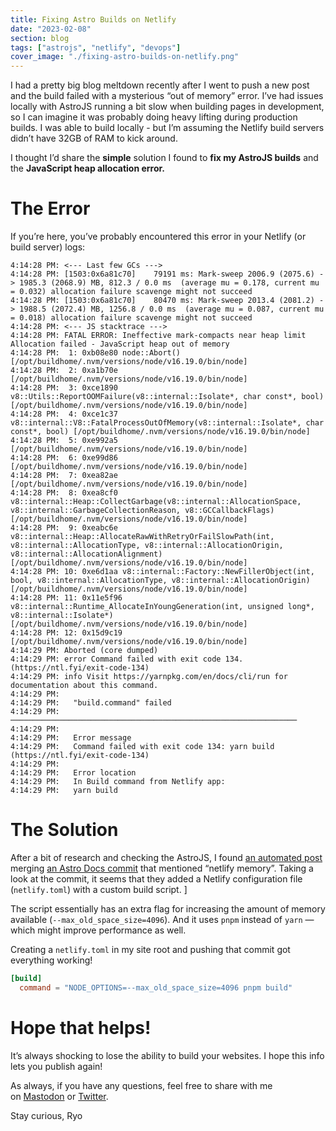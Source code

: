```yaml
---
title: Fixing Astro Builds on Netlify
date: "2023-02-08"
section: blog
tags: ["astrojs", "netlify", "devops"]
cover_image: "./fixing-astro-builds-on-netlify.png"
---
```


I had a pretty big blog meltdown recently after I went to push a new post and the build failed with a mysterious “out of memory” error. I’ve had issues locally with AstroJS running a bit slow when building pages in development, so I can imagine it was probably doing heavy lifting during production builds. I was able to build locally - but I’m assuming the Netlify build servers didn’t have 32GB of RAM to kick around.

I thought I’d share the **simple** solution I found to **fix my AstroJS builds** and the **JavaScript heap allocation error.**

# The Error

If you’re here, you’ve probably encountered this error in your Netlify (or build server) logs:

```
4:14:28 PM: <--- Last few GCs --->
4:14:28 PM: [1503:0x6a81c70]    79191 ms: Mark-sweep 2006.9 (2075.6) -> 1985.3 (2068.9) MB, 812.3 / 0.0 ms  (average mu = 0.178, current mu = 0.032) allocation failure scavenge might not succeed
4:14:28 PM: [1503:0x6a81c70]    80470 ms: Mark-sweep 2013.4 (2081.2) -> 1988.5 (2072.4) MB, 1256.8 / 0.0 ms  (average mu = 0.087, current mu = 0.018) allocation failure scavenge might not succeed
4:14:28 PM: <--- JS stacktrace --->
4:14:28 PM: FATAL ERROR: Ineffective mark-compacts near heap limit Allocation failed - JavaScript heap out of memory
4:14:28 PM:  1: 0xb08e80 node::Abort() [/opt/buildhome/.nvm/versions/node/v16.19.0/bin/node]
4:14:28 PM:  2: 0xa1b70e  [/opt/buildhome/.nvm/versions/node/v16.19.0/bin/node]
4:14:28 PM:  3: 0xce1890 v8::Utils::ReportOOMFailure(v8::internal::Isolate*, char const*, bool) [/opt/buildhome/.nvm/versions/node/v16.19.0/bin/node]
4:14:28 PM:  4: 0xce1c37 v8::internal::V8::FatalProcessOutOfMemory(v8::internal::Isolate*, char const*, bool) [/opt/buildhome/.nvm/versions/node/v16.19.0/bin/node]
4:14:28 PM:  5: 0xe992a5  [/opt/buildhome/.nvm/versions/node/v16.19.0/bin/node]
4:14:28 PM:  6: 0xe99d86  [/opt/buildhome/.nvm/versions/node/v16.19.0/bin/node]
4:14:28 PM:  7: 0xea82ae  [/opt/buildhome/.nvm/versions/node/v16.19.0/bin/node]
4:14:28 PM:  8: 0xea8cf0 v8::internal::Heap::CollectGarbage(v8::internal::AllocationSpace, v8::internal::GarbageCollectionReason, v8::GCCallbackFlags) [/opt/buildhome/.nvm/versions/node/v16.19.0/bin/node]
4:14:28 PM:  9: 0xeabc6e v8::internal::Heap::AllocateRawWithRetryOrFailSlowPath(int, v8::internal::AllocationType, v8::internal::AllocationOrigin, v8::internal::AllocationAlignment) [/opt/buildhome/.nvm/versions/node/v16.19.0/bin/node]
4:14:28 PM: 10: 0xe6d1aa v8::internal::Factory::NewFillerObject(int, bool, v8::internal::AllocationType, v8::internal::AllocationOrigin) [/opt/buildhome/.nvm/versions/node/v16.19.0/bin/node]
4:14:28 PM: 11: 0x11e5f96 v8::internal::Runtime_AllocateInYoungGeneration(int, unsigned long*, v8::internal::Isolate*) [/opt/buildhome/.nvm/versions/node/v16.19.0/bin/node]
4:14:28 PM: 12: 0x15d9c19  [/opt/buildhome/.nvm/versions/node/v16.19.0/bin/node]
4:14:29 PM: Aborted (core dumped)
4:14:29 PM: error Command failed with exit code 134. (https://ntl.fyi/exit-code-134)
4:14:29 PM: info Visit https://yarnpkg.com/en/docs/cli/run for documentation about this command.
4:14:29 PM:
4:14:29 PM:   "build.command" failed
4:14:29 PM: ────────────────────────────────────────────────────────────────
4:14:29 PM:
4:14:29 PM:   Error message
4:14:29 PM:   Command failed with exit code 134: yarn build (https://ntl.fyi/exit-code-134)
4:14:29 PM:
4:14:29 PM:   Error location
4:14:29 PM:   In Build command from Netlify app:
4:14:29 PM:   yarn build
```

# The Solution

After a bit of research and checking the AstroJS, I found [an automated post](https://discord.com/channels/830184174198718474/853350631389265940/1057944453916131440) merging [an Astro Docs commit](https://github.com/withastro/docs/commit/545b6462454cf7d501708045d46c0f58a252aa9b) that mentioned “netlify memory”. Taking a look at the commit, it seems that they added a Netlify configuration file (`netlify.toml`) with a custom build script. ]

The script essentially has an extra flag for increasing the amount of memory available (`--max_old_space_size=4096`). And it uses `pnpm` instead of `yarn` — which might improve performance as well.

Creating a `netlify.toml` in my site root and pushing that commit got everything working!

```toml
[build]
  command = "NODE_OPTIONS=--max_old_space_size=4096 pnpm build"
```

# Hope that helps!

It’s always shocking to lose the ability to build your websites. I hope this info lets you publish again!

As always, if you have any questions, feel free to share with me on [Mastodon](https://mastodon.gamedev.place/@whoisryosuke) or [Twitter](https://twitter.com/whoisryosuke).

Stay curious,
Ryo
